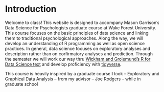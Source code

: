 # Introduction {#intro}

Welcome to class! This website is designed to accompany Mason Garrison's Data Science for Psychologists graduate course at Wake Forest University. This course focuses on the basic principles of data science and linking them to traditional psychological approaches. Along the way, we will develop an understanding of R programming as well as open science practices. In general, data science focuses on exploratory analyses and description rather than on corfirmatory analyses and prediction. Through the semester we will work our way thru [Wickham and Grolemund's R for Data Science text](http://r4ds.had.co.nz/) and develop proficiency with [tidyverse](https://www.tidyverse.org/). 


This course is heavily inspired by a graduate course I took -- Exploratory and Graphical Data Analysis -- from my advisor -- Joe Rodgers --  while in graduate school
